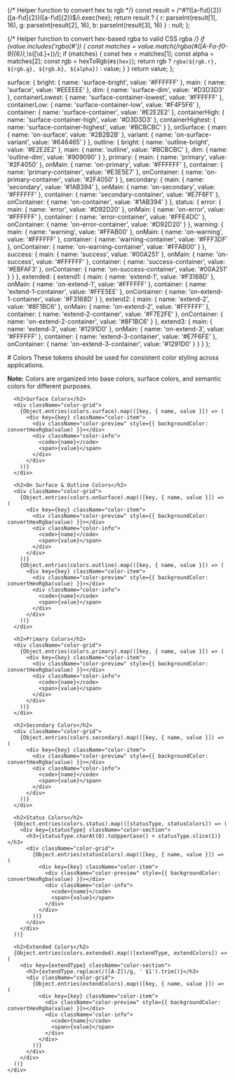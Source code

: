 
<Meta title="Tokens/Colors/Theme" />

{/* Helper function to convert hex to rgb */}
  const result = /^#?([a-f\d]{2})([a-f\d]{2})([a-f\d]{2})$/i.exec(hex);
  return result ? {
    r: parseInt(result[1], 16),
    g: parseInt(result[2], 16),
    b: parseInt(result[3], 16)
  } : null;
};

{/* Helper function to convert hex-based rgba to valid CSS rgba */}
  if (value.includes('rgba(#')) {
    const matches = value.match(/rgba\(#([A-Fa-f0-9]{6}),\s*([\d.]+)\)/);
    if (matches) {
      const hex = matches[1];
      const alpha = matches[2];
      const rgb = hexToRgb(`#${hex}`);
      return rgb ? `rgba(${rgb.r}, ${rgb.g}, ${rgb.b}, ${alpha})` : value;
    }
  }
  return value;
};

  surface: {
    bright: { name: 'surface-bright', value: '#FFFFFF' },
    main: { name: 'surface', value: '#EEEEEE' },
    dim: { name: 'surface-dim', value: '#D3D3D3' },
    containerLowest: { name: 'surface-container-lowest', value: '#FFFFFF' },
    containerLow: { name: 'surface-container-low', value: '#F4F5F6' },
    container: { name: 'surface-container', value: '#E2E2E2' },
    containerHigh: { name: 'surface-container-high', value: '#D3D3D3' },
    containerHighest: { name: 'surface-container-highest', value: '#BCBCBC' }
  },
  onSurface: {
    main: { name: 'on-surface', value: '#2B2B2B' },
    variant: { name: 'on-surface-variant', value: '#646465' }
  },
  outline: {
    bright: { name: 'outline-bright', value: '#E2E2E2' },
    main: { name: 'outline', value: '#BCBCBC' },
    dim: { name: 'outline-dim', value: '#909090' }
  },
  primary: {
    main: { name: 'primary', value: '#2F4050' },
    onMain: { name: 'on-primary', value: '#FFFFFF' },
    container: { name: 'primary-container', value: '#E3E5E7' },
    onContainer: { name: 'on-primary-container', value: '#2F4050' }
  },
  secondary: {
    main: { name: 'secondary', value: '#1AB394' },
    onMain: { name: 'on-secondary', value: '#FFFFFF' },
    container: { name: 'secondary-container', value: '#E7F6F1' },
    onContainer: { name: 'on-container', value: '#1AB394' }
  },
  status: {
    error: {
      main: { name: 'error', value: '#D92D20' },
      onMain: { name: 'on-error', value: '#FFFFFF' },
      container: { name: 'error-container', value: '#FFE4DC' },
      onContainer: { name: 'on-error-container', value: '#D92D20' }
    },
    warning: {
      main: { name: 'warning', value: '#FFAB00' },
      onMain: { name: 'on-warning', value: '#FFFFFF' },
      container: { name: 'warning-container', value: '#FFF3DF' },
      onContainer: { name: 'on-warning-container', value: '#FFAB00' }
    },
    success: {
      main: { name: 'success', value: '#00A251' },
      onMain: { name: 'on-success', value: '#FFFFFF' },
      container: { name: 'success-container', value: '#EBFAF3' },
      onContainer: { name: 'on-success-container', value: '#00A251' }
    }
  },
  extended: {
    extend1: {
      main: { name: 'extend-1', value: '#F3168D' },
      onMain: { name: 'on-extend-1', value: '#FFFFFF' },
      container: { name: 'extend-1-container', value: '#FFE5EE' },
      onContainer: { name: 'on-extend-1-container', value: '#F3168D' }
    },
    extend2: {
      main: { name: 'extend-2', value: '#8F1BC6' },
      onMain: { name: 'on-extend-2', value: '#FFFFFF' },
      container: { name: 'extend-2-container', value: '#F7E2FE' },
      onContainer: { name: 'on-extend-2-container', value: '#8F1BC6' }
    },
    extend3: {
      main: { name: 'extend-3', value: '#1291D0' },
      onMain: { name: 'on-extend-3', value: '#FFFFFF' },
      container: { name: 'extend-3-container', value: '#E7F6FE' },
      onContainer: { name: 'on-extend-3-container', value: '#1291D0' }
    }
  }
};

<div className="sb-container">
  <div className="sb-section-title">
    # Colors
    These tokens should be used for consistent color styling across applications.
    <p><b>Note:</b> Colors are organized into base colors, surface colors, and semantic colors for different purposes.</p>
  </div>

  <div className="sb-section">
    <div className="sb-colors-demo">

      <h2>Surface Colors</h2>
      <div className="color-grid">
        {Object.entries(colors.surface).map(([key, { name, value }]) => (
          <div key={key} className="color-item">
            <div className="color-preview" style={{ backgroundColor: convertHexRgba(value) }}></div>
            <div className="color-info">
              <code>{name}</code>
              <span>{value}</span>
            </div>
          </div>
        ))}
      </div>

      <h2>On Surface & Outline Colors</h2>
      <div className="color-grid">
        {Object.entries(colors.onSurface).map(([key, { name, value }]) => (
          <div key={key} className="color-item">
            <div className="color-preview" style={{ backgroundColor: convertHexRgba(value) }}></div>
            <div className="color-info">
              <code>{name}</code>
              <span>{value}</span>
            </div>
          </div>
        ))}
        {Object.entries(colors.outline).map(([key, { name, value }]) => (
          <div key={key} className="color-item">
            <div className="color-preview" style={{ backgroundColor: convertHexRgba(value) }}></div>
            <div className="color-info">
              <code>{name}</code>
              <span>{value}</span>
            </div>
          </div>
        ))}
      </div>

      <h2>Primary Colors</h2>
      <div className="color-grid">
        {Object.entries(colors.primary).map(([key, { name, value }]) => (
          <div key={key} className="color-item">
            <div className="color-preview" style={{ backgroundColor: convertHexRgba(value) }}></div>
            <div className="color-info">
              <code>{name}</code>
              <span>{value}</span>
            </div>
          </div>
        ))}
      </div>

      <h2>Secondary Colors</h2>
      <div className="color-grid">
        {Object.entries(colors.secondary).map(([key, { name, value }]) => (
          <div key={key} className="color-item">
            <div className="color-preview" style={{ backgroundColor: convertHexRgba(value) }}></div>
            <div className="color-info">
              <code>{name}</code>
              <span>{value}</span>
            </div>
          </div>
        ))}
      </div>

      <h2>Status Colors</h2>
      {Object.entries(colors.status).map(([statusType, statusColors]) => (
        <div key={statusType} className="color-section">
          <h3>{statusType.charAt(0).toUpperCase() + statusType.slice(1)}</h3>
          <div className="color-grid">
            {Object.entries(statusColors).map(([key, { name, value }]) => (
              <div key={key} className="color-item">
                <div className="color-preview" style={{ backgroundColor: convertHexRgba(value) }}></div>
                <div className="color-info">
                  <code>{name}</code>
                  <span>{value}</span>
                </div>
              </div>
            ))}
          </div>
        </div>
      ))}

      <h2>Extended Colors</h2>
      {Object.entries(colors.extended).map(([extendType, extendColors]) => (
        <div key={extendType} className="color-section">
          <h3>{extendType.replace(/([A-Z])/g, ' $1').trim()}</h3>
          <div className="color-grid">
            {Object.entries(extendColors).map(([key, { name, value }]) => (
              <div key={key} className="color-item">
                <div className="color-preview" style={{ backgroundColor: convertHexRgba(value) }}></div>
                <div className="color-info">
                  <code>{name}</code>
                  <span>{value}</span>
                </div>
              </div>
            ))}
          </div>
        </div>
      ))}
    </div>
  </div>
</div>

<style>
  {`
    .sb-container {
      margin-bottom: 48px;
    }

    .sb-section-title {
      margin-bottom: 32px;
    }

    .sb-colors-demo {
      width: 100%;
    }

    h2 {
      margin: 32px 0 16px;
      padding-bottom: 8px;
      border-bottom: 1px solid #E6E6E6;
    }

    h3 {
      margin-top: 24px;
      margin-bottom: 16px;
    }

    .color-section {
      margin-bottom: 32px;
    }

    .color-grid {
      display: grid;
      grid-template-columns: repeat(auto-fill, minmax(200px, 1fr));
      gap: 16px;
      margin-bottom: 24px;
    }

    .color-item {
      border: 1px solid #E6E6E6;
      border-radius: 4px;
      overflow: hidden;
    }

    .color-preview {
      height: 100px;
      border-bottom: 1px solid #E6E6E6;
    }

    .color-info {
      padding: 12px;
      background: #FFFFFF;
    }

    .color-info code {
      display: block;
      margin-bottom: 4px;
      font-family: monospace;
      font-size: 12px;
      color: #666;
    }

    .color-info span {
      font-size: 14px;
      color: #333;
    }

    .color-item:hover {
      box-shadow: 0 2px 8px rgba(0,0,0,0.1);
    }
  `}
</style> 